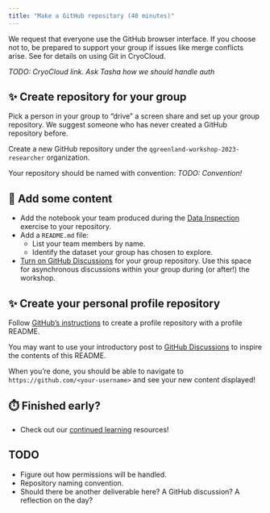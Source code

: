 ```yaml
---
title: "Make a GitHub repository (40 minutes)"
---
```


::: {.callout-warning}
We request that everyone use the GitHub browser interface. If you choose not to, be
prepared to support your group if issues like merge conflicts arise. See <link to
CryoCloud Git gotchas> for details on using Git in CryoCloud.

_TODO: CryoCloud link. Ask Tasha how we should handle auth_
:::

## ✨ Create repository for your group

Pick a person in your group to "drive" a screen share and set up your group repository.
We suggest someone who has never created a GitHub repository before.

Create a new GitHub repository under the `qgreenland-workshop-2023-researcher`
organization.

Your repository should be named with convention: _TODO: Convention!_


## 📂 Add some content

* Add the notebook your team produced during the
  [Data Inspection](./data-inspection-with-jupyterlab/index.qmd) exercise to
  your repository.
* Add a `README.md` file:
    * List your team members by name.
    * Identify the dataset your group has chosen to explore.
* [Turn on GitHub
  Discussions](https://docs.github.com/en/discussions/quickstart#enabling-github-discussions-on-your-repository)
  for your group repository. Use this space for asynchronous discussions within your
  group during (or after!) the workshop.


## ✨ Create your personal profile repository

Follow [GitHub's
instructions](https://docs.github.com/en/account-and-profile/setting-up-and-managing-your-github-profile/customizing-your-profile/managing-your-profile-readme#adding-a-profile-readme)
to create a profile repository with a profile README.

You may want to use your introductory post to [GitHub
Discussions](https://github.com/orgs/qgreenland-workshop-2023-researcher/discussions/categories/introductions)
to inspire the contents of this README.

When you're done, you should be able to navigate to `https://github.com/<your-username>`
and see your new content displayed!


## ⏱️ Finished early?

* Check out our [continued learning](/content/continued-learning.qmd#gitgithub)
  resources!


## TODO

* Figure out how permissions will be handled.
* Repository naming convention.
* Should there be another deliverable here? A GitHub discussion? A reflection on the
  day?
